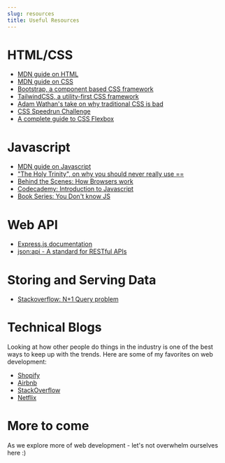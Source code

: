 ```yaml
---
slug: resources
title: Useful Resources
---
```



# HTML/CSS
- [MDN guide on HTML](https://developer.mozilla.org/en-US/docs/Learn/HTML)
- [MDN guide on CSS](https://developer.mozilla.org/en-US/docs/Learn/CSS)
- [Bootstrap, a component based CSS framework](https://getbootstrap.com/)
- [TailwindCSS, a utility-first CSS framework](https://tailwindcss.com/)
- [Adam Wathan's take on why traditional CSS is bad](https://adamwathan.me/css-utility-classes-and-separation-of-concerns/)
- [CSS Speedrun Challenge](https://css-speedrun.netlify.app/)
- [A complete guide to CSS Flexbox](https://css-tricks.com/snippets/css/a-guide-to-flexbox/)

# Javascript
- [MDN guide on Javascript](https://developer.mozilla.org/en-US/docs/Learn/JavaScript)
- ["The Holy Trinity", on why you should never really use ==](https://www.reddit.com/r/ProgrammerHumor/comments/6tifn2/the_holy_trinity_and_javascript/)
- [Behind the Scenes: How Browsers work](https://www.html5rocks.com/en/tutorials/internals/howbrowserswork/)
- [Codecademy: Introduction to Javascript](https://www.codecademy.com/learn/introduction-to-javascript)
- [Book Series: You Don't know JS](https://github.com/getify/You-Dont-Know-JS/)

# Web API
- [Express.js documentation](https://expressjs.com/)
- [json:api - A standard for RESTful APIs](https://jsonapi.org/examples/)

# Storing and Serving Data
- [Stackoverflow: N+1 Query problem](https://stackoverflow.com/questions/97197/what-is-the-n1-selects-problem-in-orm-object-relational-mapping)

# Technical Blogs
Looking at how other people do things in the industry is one of the best ways to keep up with the trends. Here
are some of my favorites on web development:
- [Shopify](https://shopify.engineering/topics/development)
- [Airbnb](https://medium.com/airbnb-engineering/web/home)
- [StackOverflow](https://stackoverflow.blog/engineering/)
- [Netflix](https://netflixtechblog.com)

# More to come
As we explore more of web development - let's not overwhelm ourselves here :)
